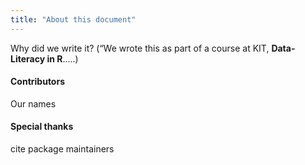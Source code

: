 ```yaml
---
title: "About this document"
---
```


Why did we write it? ("We wrote this as part of a course at KIT, 
**Data-Literacy in R**.....)

#### Contributors
Our names

#### Special thanks
cite package maintainers
